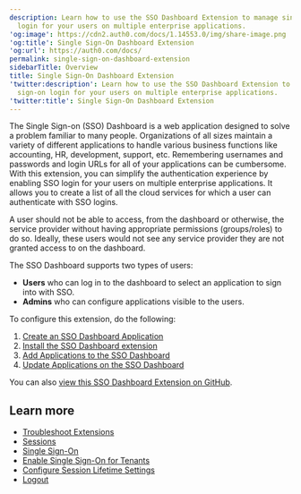```yaml
---
description: Learn how to use the SSO Dashboard Extension to manage single sign-on
  login for your users on multiple enterprise applications.
'og:image': https://cdn2.auth0.com/docs/1.14553.0/img/share-image.png
'og:title': Single Sign-On Dashboard Extension
'og:url': https://auth0.com/docs/
permalink: single-sign-on-dashboard-extension
sidebarTitle: Overview
title: Single Sign-On Dashboard Extension
'twitter:description': Learn how to use the SSO Dashboard Extension to manage single
  sign-on login for your users on multiple enterprise applications.
'twitter:title': Single Sign-On Dashboard Extension
---
```

The <Tooltip tip="Single Sign-On (SSO): Service that, after a user logs into one applicaton, automatically logs that user in to other applications." cta="View Glossary" href="/docs/glossary?term=Single+Sign-on">Single Sign-on</Tooltip> (SSO) Dashboard is a web application designed to solve a problem familiar to many people. Organizations of all sizes maintain a variety of different applications to handle various business functions like accounting, HR, development, support, etc. Remembering usernames and passwords and login URLs for all of your applications can be cumbersome. With this extension, you can simplify the authentication experience by enabling SSO login for your users on multiple enterprise applications. It allows you to create a list of all the cloud services for which a user can authenticate with SSO logins.

<Callout icon="file-lines" color="#0EA5E9" iconType="regular">

A user should not be able to access, from the dashboard or otherwise, the service provider without having appropriate permissions (groups/roles) to do so. Ideally, these users would not see any service provider they are not granted access to on the dashboard.

</Callout>

The SSO Dashboard supports two types of users:

* **Users** who can log in to the dashboard to select an application to sign into with SSO.
* **Admins** who can configure applications visible to the users.

To configure this extension, do the following:

1. [Create an SSO Dashboard Application](/docs/customize/extensions/single-sign-on-dashboard-extension/create-sso-dashboard-application)
2. [Install the SSO Dashboard extension](/docs/customize/extensions/single-sign-on-dashboard-extension/install-sso-dashboard-extension)
3. [Add Applications to the SSO Dashboard](/docs/customize/extensions/single-sign-on-dashboard-extension/add-applications-to-the-sso-dashboard)
4. [Update Applications on the SSO Dashboard](/docs/customize/extensions/single-sign-on-dashboard-extension/update-applications-on-the-sso-dashboard)

You can also [view this SSO Dashboard Extension on GitHub](https://github.com/auth0-extensions/auth0-sso-dashboard-extension).

## Learn more

* [Troubleshoot Extensions](/docs/troubleshoot/integration-extensibility-issues/troubleshoot-extensions)
* [Sessions](/docs/manage-users/sessions)
* [Single Sign-On](/docs/authenticate/single-sign-on)
* [Enable Single Sign-On for Tenants](/docs/get-started/tenant-settings/enable-sso-for-legacy-tenants)
* [Configure Session Lifetime Settings](/docs/manage-users/sessions/configure-session-lifetime-settings)
* [Logout](/docs/authenticate/login/logout)
